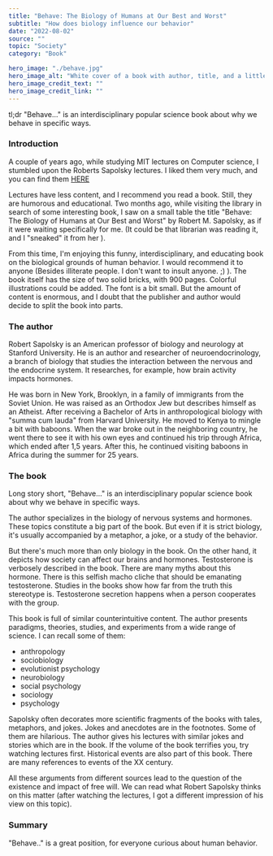 ---
title: "Behave: The Biology of Humans at Our Best and Worst"
subtitle: "How does biology influence our behavior"
date: "2022-08-02"
source: ""
topic: "Society"
category: "Book" 

hero_image: "./behave.jpg"
hero_image_alt: "White cover of a book with author, title, and a little 5cm figure of man"
hero_image_credit_text: ""
hero_image_credit_link: ""
---

tl;dr "Behave..." is an interdisciplinary popular science book about why we behave in specific ways.

### Introduction

A couple of years ago, while studying MIT lectures on Computer science, I stumbled upon the Roberts Sapolsky lectures. I liked them very much, and you can find them [HERE](https://www.youtube.com/watch?v=NNnIGh9g6fA&list=PL848F2368C90DDC3D)

Lectures have less content, and I recommend you read a book. Still, they are humorous and educational. Two months ago, while visiting the library in search of some interesting book, I saw on a small table the title "Behave: The Biology of Humans at Our  Best and Worst" by Robert M. Sapolsky, as if it were waiting specifically for me. (It could be that librarian was reading it, and I "sneaked" it from her ).

From this time, I'm enjoying this funny, interdisciplinary, and educating book on the biological grounds of human behavior. I would recommend it to anyone (Besides illiterate people. I don't want to insult anyone. ;) ). The book itself has the size of two solid bricks, with 900 pages. Colorful illustrations could be added. The font is a bit small. But the amount of content is enormous, and I doubt that the publisher and author would decide to split the book into parts.


### The author

Robert Sapolsky is an American professor of biology and neurology at Stanford University. He is an author and researcher of neuroendocrinology, a branch of biology that studies the interaction between the nervous and the endocrine system. It researches, for example, how brain activity impacts hormones.

He was born in New York, Brooklyn, in a family of immigrants from the Soviet Union. He was raised as an Orthodox Jew but describes himself as an Atheist. After receiving a Bachelor of Arts in anthropological biology with "summa cum lauda" from Harvard University. He moved to Kenya to mingle a bit with baboons. When the war broke out in the neighboring country, he went there to see it with his own eyes and continued his trip through Africa, which ended after 1,5 years. After this, he continued visiting baboons in Africa during the summer for 25 years.

### The book

Long story short, "Behave..." is an interdisciplinary popular science book about why we behave in specific ways. 

The author specializes in the biology of nervous systems and hormones. These topics constitute a big part of the book. But even if it is strict biology, it's usually accompanied by a metaphor, a joke, or a study of the behavior.

But there's much more than only biology in the book. On the other hand, it depicts how society can affect our brains and hormones. Testosterone is verbosely described in the book. There are many myths about this hormone. There is this selfish macho cliche that should be emanating testosterone. Studies in the books show how far from the truth this stereotype is. Testosterone secretion happens when a person cooperates with the group. 

This book is full of similar counterintuitive content. The author presents paradigms, theories, studies, and experiments from a wide range of science. I can recall some of them:

- anthropology
- sociobiology 
- evolutionist psychology
- neurobiology
- social psychology
- sociology
- psychology

Sapolsky often decorates more scientific fragments of the books with tales, metaphors, and jokes. Jokes and anecdotes are in the footnotes. Some of them are hilarious. The author gives his lectures with similar jokes and stories which are in the book. If the volume of the book terrifies you, try watching lectures first. Historical events are also part of this book. There are many references to events of the XX century. 

All these arguments from different sources lead to the question of the existence and impact of free will. We can read what Robert Sapolsky thinks on this matter (after watching the lectures, I got a different impression of his view on this topic).

### Summary

"Behave.." is a great position, for everyone curious about human behavior. 